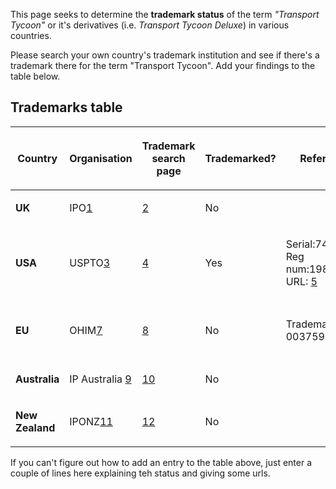 This page seeks to determine the '''trademark status''' of the term ''"Transport Tycoon"'' or it's derivatives (i.e. ''Transport Tycoon Deluxe'') in various countries.

Please search your own country's trademark institution and see if there's a trademark there for the term "Transport Tycoon". Add your findings to the table below.

==Trademarks table==
{| border="2" class="wikitable"
|-
! Country
! Organisation
! Trademark search page
! Trademarked?
! References
! Notes
|-
| '''UK'''
| IPO[http://www.ipo.gov.uk/home.htm]
| [http://www.ipo.gov.uk/tm/t-find/t-find-text/tmtsearch-default.aspx]
| bgcolor="green" | No
|-
| '''USA'''
| USPTO[http://www.uspto.gov/trademarks/index.jsp]
| [http://tess2.uspto.gov/bin/gate.exe?f=searchss&state=4002:3etnmg.1.1]
| bgcolor="red" |Yes
| Serial:74590407, Reg num:1989227 URL: [http://tarr.uspto.gov/servlet/tarr?regser=serial&entry=74590407]
| Renewed. Valid until 2016 [http://tmportal.uspto.gov/external/PA_TOWUserInterface/OpenServletWindow?serialNumber=74590407]
|-
|'''EU'''
| OHIM[http://oami.europa.eu]
| [http://oami.europa.eu/CTMOnline/RequestManager/en_SearchBasic]
| bgcolor="green" | No
| Trademark no: 003759487
| Application Withdrawn 14/06/2005
|-
|'''Australia'''
|IP Australia [http://www.ipaustralia.gov.au]
|[http://pericles.ipaustralia.gov.au/atmoss/Falcon.Search_Screen?p_search_no=0&p_SearchLevel=BASIC]
| bgcolor="green" | No
|-
| '''New Zealand'''
| IPONZ[http://www.iponz.govt.nz/cms]
| [http://www.iponz.govt.nz/cms/banner_template/IPTM]
| bgcolor="green" | No
|}

If you can't figure out how to add an entry to the table above, just enter a couple of lines here explaining teh status and giving some urls.